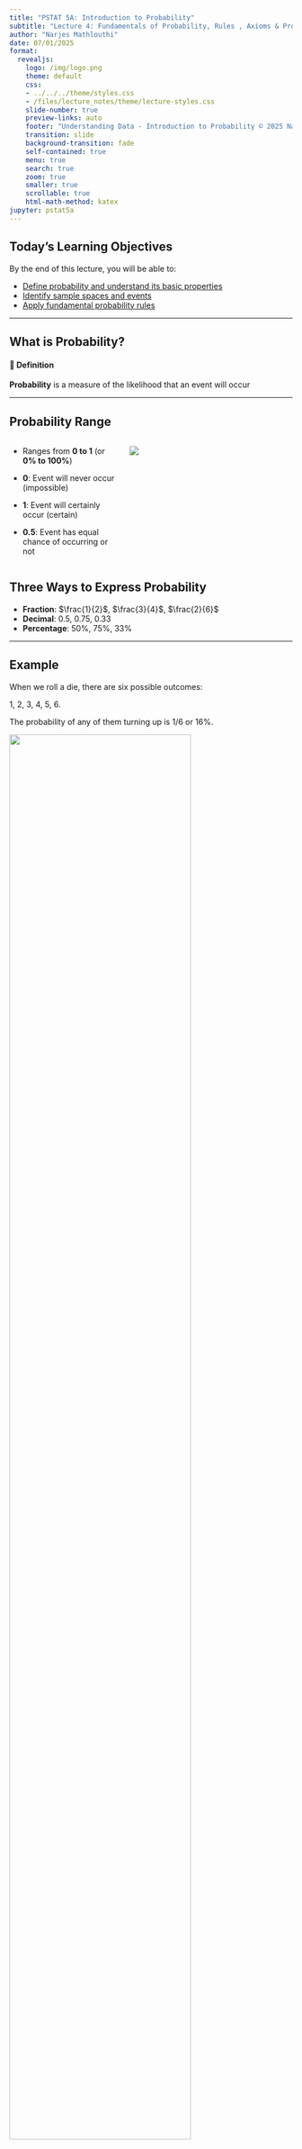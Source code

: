 ```yaml
---
title: "PSTAT 5A: Introduction to Probability"
subtitle: "Lecture 4: Fundamentals of Probability, Rules , Axioms & Properties"
author: "Narjes Mathlouthi"
date: 07/01/2025
format: 
  revealjs:
    logo: /img/logo.png
    theme: default
    css: 
    - ../../../theme/styles.css
    - /files/lecture_notes/theme/lecture-styles.css
    slide-number: true
    preview-links: auto
    footer: "Understanding Data - Introduction to Probability © 2025 Narjes Mathlouthi"
    transition: slide
    background-transition: fade
    self-contained: true
    menu: true
    search: true
    zoom: true
    smaller: true
    scrollable: true
    html-math-method: katex
jupyter: pstat5a
---
```


## Today's Learning Objectives {#sec-objectives .smaller}

By the end of this lecture, you will be able to:

- [Define probability and understand its basic properties](#sec-prob)
- [Identify sample spaces and events](#sample-space)
- [Apply fundamental probability rules](#set-operations-overview)

---

## What is Probability? {#sec-prob}

::: {.concept-box}
#### 🎯 Definition
**Probability** is a measure of the likelihood that an event will occur
:::

---

## Probability Range {.smaller}
:::{.columns}
:::{.column width="40%"}
- Ranges from **0 to 1** (or **0% to 100%**)
  
- **0**: Event will never occur (impossible)
  
- **1**: Event will certainly occur (certain)
  
- **0.5**: Event has equal chance of occurring or not
:::

:::{.column width="60%"}
:::{.fragment}

![](/files/lecture_notes/lecture4/img/prob.png){fig-align="right"}
:::


:::
:::
  
## Three Ways to Express Probability

- **Fraction**: $\frac{1}{2}$, $\frac{3}{4}$, $\frac{2}{6}$
- **Decimal**: 0.5, 0.75, 0.33
- **Percentage**: 50%, 75%, 33%







---



## Example

When we roll a die, there are six possible outcomes:

1, 2, 3, 4, 5, 6.

The probability of any of them turning up is 1/6 or 16%.

![](/files/lecture_notes/lecture4/img/die.png){width="80%" fig-align="right" }

## Why Study Probability?{.smaller}

Probability helps us:

- Make decisions under uncertainty
- Understand random processes
- Analyze data and draw conclusions
- Model real-world phenomena
- Assess risk and likelihood

:::{.fragment}
:::{.note}
*Applications*: Weather forecasting, medical diagnosis, finance, quality control, gaming, insurance
:::
:::

---

## Random Experiments {.smaller}

A **random experiment** is a process that:

1. Can be repeated under similar conditions
2. Has multiple possible outcomes
3. The outcome cannot be predicted with certainty

:::{.fragment}
:::{.example}
**Examples**

- 🪙 Flipping a coin
  
- 🎲 Rolling a die
  
- 🃏 Drawing a card from a deck
  
- 💡 Measuring the lifetime of a light bulb
:::
:::

---

## Sample Space

::: {.definition}
**🎯 Definition**
The **sample space** (denoted $S$ or $\Omega$) is the **set** of all possible outcomes of a random experiment
:::

```python
import matplotlib.pyplot as plt
import matplotlib.patches as patches

# Create a blank canvas with a rectangle representing the sample space
fig, ax = plt.subplots(figsize=(6, 4))
rect = patches.Rectangle(
    (0.1, 0.1), 0.8, 0.8,
    linewidth=3, edgecolor='black', facecolor='none'
)
ax.add_patch(rect)

# Label the sample space inside the rectangle
ax.text(0.5, 0.88, r'$\Omega$', fontsize=24, fontweight='bold', ha='center', va='top')
ax.text(0.5, 0.5, 'All possible outcomes', fontsize=14, ha='center')

# Clean up axes
ax.set_xticks([])
ax.set_yticks([])
ax.set_xlim(0, 1)
ax.set_ylim(0, 1)
ax.axis('off')

plt.title('Sample Space (Ω)', fontsize=16, pad=20)
plt.show()


```

---

## Sample Space Examples

- Coin flip: $S = \{H, T\}$
- Two coin flips: $S = \{HH, HT, TH, TT\}$
  
![](/files/lecture_notes/lecture4/img/coin.png){width="80%" fig-align="right" } 

---

- 🎲 Die roll: $S = \{1, 2, 3, 4, 5, 6\}$
- Two die rolls
  ![](/files/lecture_notes/lecture4/img/die_rolls.png){width="80%" fig-align="right" }

---

- $S = \{A\heartsuit,\ 2\heartsuit,\ \dots,\ K\heartsuit,\\
\phantom{S = \{}A\diamondsuit,\ 2\diamondsuit,\ \dots,\ K\diamondsuit,\\
\phantom{S = \{}A\clubsuit,\ 2\clubsuit,\ \dots,\ K\clubsuit,\\
\phantom{S = \{}A\spadesuit,\ 2\spadesuit,\ \dots,\ K\spadesuit\}$

![](/files/lecture_notes/lecture4/img/card_deck.png){width="80%" }

---

## Types of Sample Spaces{.smaller}

:::{.columns}
:::{.column width="50%"}
**Finite Sample Space**

- Limited number of outcomes  
  - Example: Rolling a die


:::
:::{.column width="50%"}
![](/files/lecture_notes/lecture4/img/ss_die.png){width="100%" fig-align="right"}
:::
:::

:::{.columns}
:::{.column width="50%"}
**Infinite Sample Space** 

- Unlimited outcomes (countable or uncountable)  
  - Example: Measuring exact height of students

:::
:::{.column width="50%"}
![](/files/lecture_notes/lecture4/img/inf.jpg){width="70%" fig-align="right"}
:::
:::

---

## Events {.smaller}

:::{.definition}
**🎯 Definition**
An **event** is a subset of the sample space

- **Simple event**: Contains exactly one outcome (Ex: $A = \{3\}$ (rolling a 3))
  
- **Compound event**: Contains multiple outcomes (Ex: $B = \{2, 4, 6\}$ (rolling an even number))
:::


```python
import matplotlib.pyplot as plt
import matplotlib.patches as patches
import matplotlib.lines as mlines

# Coordinates and styling
outcomes = list(range(1, 7))
y = 0.5
radius = 0.3
dot_y = y
fig, ax = plt.subplots(figsize=(8, 4))
ax.axis('off')

# Rectangle bounds to fit all circles
min_x = min(outcomes) - radius
max_x = max(outcomes) + radius
min_y = dot_y - radius
max_y = dot_y + radius
rect = patches.Rectangle((min_x, min_y), max_x-min_x, max_y-min_y,
                         linewidth=2, edgecolor='black', facecolor='none')
ax.add_patch(rect)

# Label the sample space inside
ax.text((min_x+max_x)/2, max_y + 0.05, r'$\Omega$', fontsize=20, fontweight='bold', ha='center')

# Plot all outcomes marked by gray crosses
ax.scatter(outcomes, [dot_y]*6, s=200, color='gray', marker='x', linewidths=3, zorder=2)

# Highlight simple event {3} in red
circle_simple = patches.Circle((3, dot_y), radius, facecolor='red', alpha=0.3,
                               edgecolor='black', linewidth=2, zorder=1)
ax.add_patch(circle_simple)

# Highlight compound event {2,4,6} in blue
for x in [2, 4, 6]:
    circle = patches.Circle((x, dot_y), radius, facecolor='blue', alpha=0.3,
                            edgecolor='black', linewidth=2, zorder=1)
    ax.add_patch(circle)

# Legend for events
legend_handles = [
    mlines.Line2D([], [], color='red', marker='o', linestyle='None',
                  markersize=15, label='Simple event {3}', alpha=0.3),
    mlines.Line2D([], [], color='blue', marker='o', linestyle='None',
                  markersize=15, label='Compound event {2,4,6}', alpha=0.3)
]
ax.legend(handles=legend_handles, loc='lower center', ncol=2, frameon=False, bbox_to_anchor=(0.5, -0.3))

# Adjust limits
ax.set_xlim(min_x - 0.5, max_x + 0.5)
ax.set_ylim(min_y - 0.2, max_y + 0.2)

plt.title('Sample Space and Events', fontsize=16, pad=20)
plt.show()


```


---

## Event Notation

For a die roll with $S = \{1, 2, 3, 4, 5, 6\}$:

- $A = \{1, 3, 5\}$ (rolling an odd number)
- $B = \{4, 5, 6\}$ (rolling 4 or higher)
- $C = \{6\}$ (rolling a six)

![](/files/lecture_notes/lecture4/img/die.png){width="100%" fig-align="right" }

:::{.fragment}
*We can describe events in words or using set notation*
:::

---

## Set Operations Overview{.smaller}



:::: {.columns}

::: {.column width="60%"}

::: {.definition}
:::{.smaller}
**🎯 Definition:**

- **Set**: Collection of distinct objects
- **Union**: A OR B occurs  
- **Intersection**: A AND B occurs
- **Complement**: A does NOT occur
- **Sample Space**: All possible outcomes
:::
:::
:::

::: {.column width="40%"}
```python
import matplotlib.pyplot as plt
import matplotlib.patches as patches
from matplotlib_venn import venn2

fig, ax = plt.subplots(figsize=(6, 4))

# 1) Draw the Venn, but format subset labels to be blank
v = venn2(
    subsets=(1, 1, 1),
    set_labels=('A', 'B'),
    ax=ax,
    subset_label_formatter=lambda x: ""     # removes the "1" labels
)

# 2) Color each region (optional)
v.get_patch_by_id('10').set_color('lightblue')
v.get_patch_by_id('01').set_color('lightcoral')
v.get_patch_by_id('11').set_color('lightgreen')

# 3) Add a dashed universe rectangle around S, with high z‐order
rect = patches.Rectangle(
    (-1, -1),    # lower‐left corner
    2, 2,        # width, height
    linewidth=2,
    edgecolor='black',
    facecolor='none',
    linestyle='--',
    zorder=10     # put on top of the circles
)
ax.add_patch(rect)

# 4) Label the universe "S"
ax.text(-.95,  0.95, 'S', fontsize=14, fontweight='bold',
        va='top', ha='left', zorder=11)

# 5) Tidy up
ax.set_xlim(-1.2, 1.2)
ax.set_ylim(-1.2, 1.2)
ax.set_aspect('equal')
ax.set_axis_off()

plt.title('Sample Space $S$ with Events $A$ and $B$')
plt.show()
```
:::

::::

---

## What is a Set?

:::: {.columns}

::: {.column width="60%"}
::: {.definition}
:::{.smaller}
**🎯 Definition:**
A collection of things that share common characteristics. They can be elements, members, objects or similar terms.

**Examples:**

- Set of even numbers: 
  - {2, 4, 6, 8, ...}
  
- Set of vowels: {a, e, i, o, u}
:::
:::
:::

::: {.column width="40%"}
```python
import matplotlib.pyplot as plt
import matplotlib.patches as patches
from matplotlib_venn import venn2

# Create the figure and axes
fig, ax = plt.subplots(figsize=(6, 4))

# Draw the Venn with no default set labels and blank subset labels
v = venn2(
    subsets=(1, 0, 0),
    set_labels=('', ''),                       # no set labels
    subset_label_formatter=lambda x: "",       # hide subset‐size labels
    ax=ax
)

# Color and shade the A region
patch = v.get_patch_by_id('10')
patch.set_color('lightblue')
patch.set_alpha(0.7)

# Add the dashed universe rectangle for S
rect = patches.Rectangle(
    (-1, -1),   # lower‐left corner
    2,          # width
    2,          # height
    linewidth=2,
    edgecolor='black',
    facecolor='none',
    linestyle='--',
    zorder=2     # above the circles
)
ax.add_patch(rect)

# Label the universe "S"
ax.text(
    -0.95, 0.95, 'S',
    fontsize=14, fontweight='bold',
    va='top', ha='left',
    zorder=3
)

# Label set A inside the circle
ax.text(
    0, 0, 'SET A',
    fontsize=14, fontweight='bold',
    ha='center',
    zorder=3
)

# Adjust limits and styling
ax.set_xlim(-1.2, 1.2)
ax.set_ylim(-1.2, 1.2)
ax.set_aspect('equal')
ax.axis('off')

plt.title('A Single Set $A$ within Sample Space $S$')
plt.show()
```
:::

::::

---

## Union: A ∪ B

:::: {.columns}

::: {.column width="70%"}
::: {.definition}
:::{.smaller}
**🎯 Definition:**
Contains all set elements, including intersections.

**In Probability:**
The event that A **OR** B occurs (or both).

:::{.formula-box}
$$P(A \cup B) = P(A) + P(B) - P(A \cap B)$$
:::
:::
:::
:::


::: {.column width="30%"}
```python
import matplotlib.pyplot as plt
import matplotlib.patches as patches
from matplotlib_venn import venn2

# Create figure and axes
fig, ax = plt.subplots(figsize=(6, 6))

# Draw Venn without default numeric labels
v = venn2(
    subsets=(1, 1, 1),
    set_labels=('A', 'B'),
    subset_label_formatter=lambda x: "",
    ax=ax
)

# Fill entire circles for A and B with semi-transparent colors
for region in ('10', '11'):  # parts of A
    patch = v.get_patch_by_id(region)
    patch.set_facecolor('skyblue')
    patch.set_alpha(0.5)
    patch.set_edgecolor('black')
    patch.set_linewidth(2)
for region in ('01', '11'):  # parts of B
    patch = v.get_patch_by_id(region)
    patch.set_facecolor('lightcoral')
    patch.set_alpha(0.5)
    patch.set_edgecolor('black')
    patch.set_linewidth(2)

# Union label at center
ax.text(
    0, 0, r'$\mathbf{A \cup B}$',
    fontsize=18, fontweight='bold', ha='center', va='center'
)

# Add the universe rectangle (sample space)
rect = patches.Rectangle(
    (-1.1, -1.1), 2.2, 2.2,
    linewidth=2, edgecolor='black', facecolor='none', linestyle='--'
)
ax.add_patch(rect)

# Label the universe "Ω"
ax.text(
    -1.05, 1.05, 'Ω',
    fontsize=16, fontweight='bold', va='top', ha='left'
)

# Increase set label font size
v.get_label_by_id('A').set_fontsize(14)
v.get_label_by_id('B').set_fontsize(14)

# Title and styling
ax.set_title('Union of Events: $A \\cup B$', fontsize=16, pad=20)
ax.set_xlim(-1.2, 1.2)
ax.set_ylim(-1.2, 1.2)
ax.set_aspect('equal')
ax.axis('off')

plt.show()
```
:::

::::

---

## Intersection: A ∩ B

:::: {.columns}

::: {.column width="60%"}
::: {.definition}
:::{.smaller}
**🎯 Definition:**
Area where two or more sets overlap.

**In Probability:**
The event that A **AND** B occurs.

**Properties:**

- Always smaller than or equal to individual sets
  
- Can be empty (disjoint sets)
:::
:::
:::

::: {.column width="40%"}
```python
import matplotlib.pyplot as plt
import matplotlib.patches as patches
from matplotlib_venn import venn2

# Create figure and axes
fig, ax = plt.subplots(figsize=(6, 4))

# Draw Venn without subset‐size labels
v = venn2(
    subsets=(1, 1, 1),
    set_labels=('A', 'B'),
    subset_label_formatter=lambda x: "",  # hide the "1" labels
    ax=ax
)

# Shade the non‐intersection regions light gray
for region in ('10', '01'):
    patch = v.get_patch_by_id(region)
    patch.set_color('lightgray')
    patch.set_alpha(0.8)

# Shade the intersection region red
patch = v.get_patch_by_id('11')
patch.set_color('red')
patch.set_alpha(0.8)

# Add the universe rectangle
rect = patches.Rectangle(
    (-1, -1),    # lower‐left corner
    2,           # width
    2,           # height
    linewidth=2,
    edgecolor='black',
    facecolor='none',
    linestyle='--',
    zorder=2      # above circles
)
ax.add_patch(rect)

# Label the universe "S"
ax.text(
    -0.95, 0.95, 'S',
    fontsize=14, fontweight='bold',
    va='top', ha='left',
    zorder=3
)

# Label the intersection inside
ax.text(
    0, 0, 'A ∩ B',
    fontsize=14, fontweight='bold',
    ha='center', va='center',
    zorder=3
)

# Tidy up
ax.set_xlim(-1.2, 1.2)
ax.set_ylim(-1.2, 1.2)
ax.set_aspect('equal')
ax.axis('off')

plt.title('Intersection: $A \\cap B$ (A AND B)')
plt.show()
```
:::

::::

---

## Absolute Complement: $A^c$

:::: {.columns}

::: {.column width="60%"}

::: {.definition}
**🎯 Definition:**
All elements that do not belong to the set.

**In Probability:**
The event that A does **NOT** occur.
  
- $P(A^c) = 1 - P(A)$


:::{.important}
**Key Property:**

**$A \cup A^c = S$ (Sample Space**)

:::

:::
:::

::: {.column width="40%"}

```python
import matplotlib.pyplot as plt
import matplotlib.patches as patches
from matplotlib_venn import venn2, venn2_circles

# 1) Create figure and axes
fig, ax = plt.subplots(figsize=(6, 4))

# 2) Draw the universe rectangle (purple background)
rect = patches.Rectangle(
    (-1, -1),  # lower-left corner
    2, 2,      # width, height
    linewidth=2,
    edgecolor='black',
    facecolor='purple',
    alpha=0.3,
    zorder=1
)
ax.add_patch(rect)

# 3) Draw Venn diagram with blank subset labels
v = venn2(
    subsets=(1, 1, 1),
    set_labels=('A', 'B'),
    subset_label_formatter=lambda x: "",
    ax=ax
)

# 4) Mask out A (both A‐only and intersection) with white
for region in ('10', '11'):
    p = v.get_patch_by_id(region)
    p.set_facecolor('white')
    p.set_edgecolor('none')
    p.set_alpha(1)

# 5) Hide the B‐only region so purple shows through
p_b = v.get_patch_by_id('01')
p_b.set_facecolor('none')
p_b.set_edgecolor('none')
p_b.set_alpha(1)

# 6) Draw crisp circle outlines on top
venn2_circles((1, 1, 1), ax=ax, linestyle='solid', linewidth=2, color='black')

# 7) Label universe and complement
ax.text(-0.95, 0.95, 'S', fontsize=14, fontweight='bold', va='top', ha='left', zorder=3)
ax.text(-.6, 0.75, r'$A^c$', fontsize=14, fontweight='bold', ha='center', va='center', zorder=3)

# 8) Final styling
ax.set_xlim(-1.2, 1.2)
ax.set_ylim(-1.2, 1.2)
ax.set_aspect('equal')
ax.axis('off')
plt.title('Complement: $A^c$ (NOT A)')
plt.show()
```
:::

::::

---

## Summary Table

| Operation   | Symbol       | Meaning                     | Probability                             |
|:-----------------|:----------------:|:--------------------------------|:--------------------------------------------|
| **Union**        | $A \cup B$       | Occurs if $A$ *or* $B$          | $P(A \cup B) = P(A) + P(B) - P(A \cap B)$   |
| **Intersection** | $A \cap B$       | Occurs if $A$ *and* $B$         | $P(A \cap B)$                               |
| **Complement**   | $A^c$            | Occurs if $A$ *does **not*** occur | $P(A^c) = 1 - P(A)$                       |


## Probability Axioms: Commutative {.smaller}

::: {.formula-box}
**Commutative**

$A \cup B = B \cup A$

$A \cap B = B \cap A$
:::

---

## Probability Axioms: Associative {.smaller}

::: {.formula-box}
**Associative**

$(A \cup B) \cup C = A \cup (B \cup C)$

$(A \cap B) \cap C = A \cap (B \cap C)$
:::

---

## Probability Axioms: Distributive {.smaller}

::: {.formula-box}
**Distributive**

$A \cup (B \cap C) = (A \cup B) \cap (A \cup C)$

$A \cap (B \cup C) = (A \cap B) \cup (A \cap C)$
:::

---

## Probability Axioms: De Morgan's Laws {.smaller}

::: {.formula-box}
**De Morgan's Laws**

$(A \cup B)^c = A^c \cap B^c$

$(A \cap B)^c = A^c \cup B^c$
:::

---



## Practice Examples{.smaller}

:::{.example}
**Example 1:** In a class of students:

- Set A = Students who like Math
  
- Set B = Students who like Science

**Q: What does A ∪ B represent?**
:::

::: {.fragment}
:::{.solution}
Students who like Math **OR** Science (or both)
:::
:::

---

:::{.example}
**Example 2:** What does A ∩ B represent?
:::

:::{.fragment}
:::{.solution}
Students who like **BOTH** Math **AND** Science
:::
:::

---

:::{.example}
**Example 3:** What does $A^c$ represent?
:::

:::{.fragment}
:::{.solution}
Students who do **NOT** like Math
:::
:::

---





## Example: Set Operations {.smaller}
:::{.columns}
:::{.column}
For die roll $S = \{1, 2, 3, 4, 5, 6\}$:

- $A = \{1, 3, 5\}$ (odd numbers)
  
- $B = \{4, 5, 6\}$ (4 or higher)

```python
import matplotlib.pyplot as plt
import matplotlib.patches as patches
from matplotlib_venn import venn2

# Create the figure and axes
fig, ax = plt.subplots(figsize=(6, 4))

# Correct subset sizes: A only = 2, B only = 2, A ∩ B = 1
v = venn2(
    subsets=(2, 2, 1),
    set_labels=('A', 'B'),
    subset_label_formatter=lambda x: "",  # hide the count labels
    ax=ax
)

# Label each region
v.get_label_by_id('10').set_text('A ∖ B\n{1, 3}')
v.get_label_by_id('01').set_text('B ∖ A\n{4, 6}')
v.get_label_by_id('11').set_text('A ∩ B\n{5}')

# Draw the universe rectangle for S
rect = patches.Rectangle(
    (-1, -1),   # lower-left corner
    2, 2,       # width, height
    linewidth=2,
    edgecolor='black',
    facecolor='none',
    linestyle='--',
    zorder=1
)
ax.add_patch(rect)

# Label the universe
ax.text(
    -0.95, 0.95, 'S = {1,2,3,4,5,6}',
    fontsize=12, fontweight='bold',
    va='top', ha='left',
    zorder=2
)

# Final styling
ax.set_xlim(-1.2, 1.2)
ax.set_ylim(-1.2, 1.2)
ax.set_aspect('equal')
ax.axis('off')

plt.title('Odd Numbers vs. 4 or Higher')
plt.show()
```
:::

:::{.column}
:::{.fragment}
:::{.example}
Find:

- $A \cup B$
  
- $A \cap B$
  
- $A^c$
:::
:::

:::{.fragment}
:::{.solution}

- $A \cup B = \{1, 3, 4, 5, 6\}$
  
- $A \cap B = \{5\}$
  
- $A^c = \{2, 4, 6\}$
:::
:::

:::
:::

---

## Mutually Exclusive Events {.smaller}
:::{.columns}
:::{.column width="50%"}
Events $A$ and $B$ are **mutually exclusive** (or disjoint) if they cannot occur simultaneously

$$A \cap B = \emptyset$$

```python
import matplotlib.pyplot as plt
import matplotlib.patches as patches
from matplotlib_venn import venn2

# Create figure and axes
fig, ax = plt.subplots(figsize=(6, 4))

# Draw Venn diagram with blank subset labels
v = venn2(
    subsets=(3, 3, 0),
    set_labels=('A', 'B'),
    subset_label_formatter=lambda x: "",
    ax=ax
)

# Color and shade regions
v.get_patch_by_id('10').set_color('lightblue')
v.get_patch_by_id('01').set_color('lightcoral')
v.get_patch_by_id('10').set_alpha(0.7)
v.get_patch_by_id('01').set_alpha(0.7)

# Label each region explicitly
v.get_label_by_id('10').set_text('A: {1,3,5}')
v.get_label_by_id('01').set_text('B: {2,4,6}')

# Add universe rectangle for S
rect = patches.Rectangle(
    (-1, -1), 2, 2,
    linewidth=2,
    edgecolor='black',
    facecolor='none',
    linestyle='--',
    zorder=1
)
ax.add_patch(rect)

# Label the universe
ax.text(
    -0.95, 0.95, 'S = {1, 2, 3, 4, 5, 6}',
    fontsize=12, fontweight='bold',
    va='top', ha='left',
    zorder=2
)

# Final styling
ax.set_xlim(-1.2, 1.2)
ax.set_ylim(-1.2, 1.2)
ax.set_aspect('equal')
ax.axis('off')

plt.title('Mutually Exclusive: Odd vs. Even')
plt.show()
```
:::


:::{.column width="50%"}
:::{.fragment}
:::{.example} 
When rolling a die

- $A = \{1, 3, 5\}$ (odd)
  
- $B = \{2, 4, 6\}$ (even)

$A$ and $B$ are mutually exclusive
:::
:::
:::
:::

---

## The Classical Definition of Probability{.smaller}

::: {.definition}
**🎯 Definition:** For equally likely outcomes:

$$P(A) = \frac{\text{Number of outcomes in } A}{\text{Total number of outcomes in } S}$$
:::

:::{.example}
Probability of rolling an even number on a fair die
:::

:::{.fragment}
$$P(\text{even}) = \frac{3}{6} = \frac{1}{2}$$
:::

---

## Properties of Probability

1. **Non-negativity**: $P(A) \geq 0$ for any event $A$

2. **Normalization**: $P(S) = 1$

3. **Additivity**: If $A$ and $B$ are mutually exclusive, then

:::{.formula-box}
   $$P(A \cup B) = P(A) + P(B)$$
:::

---

## The Complement Rule {.smaller}

:::{.formula-box}
$$P(A) + P(A^c) = 1$$

$$P(A^c) = 1 - P(A)$$
:::


:::{.fragment}
:::{.example}
If the probability of rain is 0.3, what's the probability of no rain?
:::
:::

:::{.fragment}
:::{.solution}
$$P(\text{no rain}) = 1 - P(\text{rain}) = 1 - 0.3 = 0.7$$
:::
:::


## Questions? {.center}

**Office Hours**: Thursday's 11 AM On Zoom (Link on Canvas)

**Email**: nmathlouthi@ucsb.edu

**Next Class**: Conditional Probabilities & Independence



---

## Resources

- [Read Chapter 3 in course textbook]((/files/Book/os4_for_screen_reader.pdf))
  
- [Elements of Set Theory for Probability](https://bookdown.org/daniel_flores_agreda/Prob1-GSEM-UNIGE/settheory.html#the-venn-diagram)

- [Probability Models and Axioms](https://ocw.mit.edu/courses/res-6-012-introduction-to-probability-spring-2018/resources/mitres_6_012s18_l01as/)

- [Probability Animations](https://seeing-theory.brown.edu/basic-probability/index.html)

#

```{=html}
<a href="https://pstat5a.com/schedule.html" class="main-page-btn">🏠 Back to Main Page</a>
```